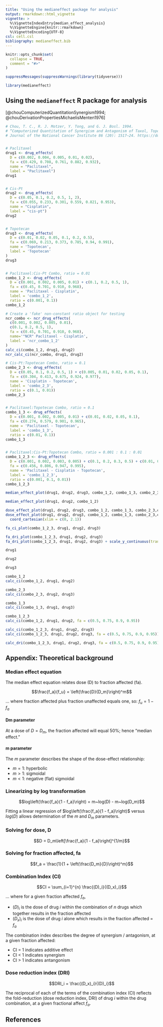 ```yaml
---
title: "Using the medianeffect package for analysis"
output: rmarkdown::html_vignette
vignette: >
  %\VignetteIndexEntry{median_effect_analysis}
  %\VignetteEngine{knitr::rmarkdown}
  %\VignetteEncoding{UTF-8}
csl: cell.csl
bibliography: medianeffect.bib
---
```


```r
knitr::opts_chunk$set(
  collapse = TRUE,
  comment = "#>"
)
```

```r
suppressMessages(suppressWarnings(library(tidyverse)))
```

```r
library(medianeffect)
```


## Using the `medianeffect` R package for analysis

[@chouComputerizedQuantitationSynergism1994; @chouDerivationPropertiesMichaelisMenten1976]

```r
# Chou, T. C., R. J. Motzer, Y. Tong, and G. J. Bosl. 1994.
# “Computerized Quantitation of Synergism and Antagonism of Taxol, Topotecan, and Cisplatin against Human Teratocarcinoma Cell Growth: A Rational Approach to Clinical Protocol Design.”
# Journal of the National Cancer Institute 86 (20): 1517–24. https://doi.org/10.1093/jnci/86.20.1517.


# Paclitaxel
drug1 <- drug_effects(
  D = c(0.002, 0.004, 0.005, 0.01, 0.02),
  fa = c(0.429, 0.708, 0.761, 0.882, 0.932),
  name = "Paclitaxel",
  label = "Paclitaxel")
drug1


# Cis-Pt
drug2 <- drug_effects(
  D = c(0.05, 0.1, 0.2, 0.5, 1, 2),
  fa = c(0.055, 0.233, 0.301, 0.559, 0.821, 0.953),
  name = "Cisplatin",
  label = "cis-pt")
drug2


# Topotecan
drug3 <- drug_effects(
  D = c(0.01, 0.02, 0.05, 0.1, 0.2, 0.5),
  fa = c(0.069, 0.213, 0.373, 0.785, 0.94, 0.991),
  name = 'Topotecan',
  label = 'Topotecan'
)
drug3


# Paclitaxel:Cis-Pt Combo, ratio = 0.01
combo_1_2 <- drug_effects(
  D = c(0.001, 0.002, 0.005, 0.01) + c(0.1, 0.2, 0.5, 1),
  fa = c(0.45, 0.701, 0.910, 0.968),
  name = 'Paclitaxel - Cisplatin',
  label = 'combo_1_2',
  ratio = c(0.001, 0.1))
combo_1_2

# Create a 'fake' non-constant ratio object for testing
ncr_combo <- ncr_drug_effects(
  c(0.001, 0.002, 0.005, 0.01),
  c(0.1, 0.2, 0.5, 1),
  fa = c(0.45, 0.701, 0.910, 0.968),
  name='"NCR" Paclitaxel - Cisplatin',
  label = 'ncr_combo_1_2'
)
calc_ci(combo_1_2, drug1, drug2)
ncr_calc_ci(ncr_combo, drug1, drug2)

# Cis-Pt:Topotecan Combo, ratio = 0.1
combo_2_3 <- drug_effects(
  D = c(0.05, 0.1, 0.2, 0.5, 1) + c(0.005, 0.01, 0.02, 0.05, 0.1),
  fa = c(0.304, 0.413, 0.675, 0.924, 0.977),
  name = 'Cisplatin - Topotecan',
  label = 'combo_2_3',
  ratio = c(0.1, 0.01))
combo_2_3


# Paclitaxel:Topotecan Combo, ratio = 0.1
combo_1_3 <- drug_effects(
  D = c(0.001, 0.002, 0.005, 0.01) + c(0.01, 0.02, 0.05, 0.1),
  fa = c(0.274, 0.579, 0.901, 0.965),
  name = 'Paclitaxel - Topotecan',
  label = 'combo_1_3',
  ratio = c(0.01, 0.1))
combo_1_3


# Paclitaxel:Cis-Pt:Topotecan Combo, ratio = 0.001 : 0.1 : 0.01
combo_1_2_3 <- drug_effects(
  D = c(0.001, 0.002, 0.003, 0.005) + c(0.1, 0.2, 0.3, 0.5) + c(0.01, 0.02, 0.03, 0.05),
  fa = c(0.456, 0.806, 0.947, 0.995),
  name = 'Paclitaxel - Cisplatin - Topotecan',
  label = 'combo_1_2_3',
  ratio = c(0.001, 0.1, 0.01))
combo_1_2_3

median_effect_plot(drug1, drug2, drug3, combo_1_2, combo_1_3, combo_2_3, combo_1_2_3)

median_effect_plot(drug1, drug2, combo_1_2)

dose_effect_plot(drug1, drug2, drug3, combo_1_2, combo_1_3, combo_2_3,combo_1_2_3)
dose_effect_plot(drug1, drug2, drug3, combo_1_2, combo_1_3, combo_2_3,combo_1_2_3) +
  coord_cartesian(xlim = c(0, 2.1))

fa_ci_plot(combo_1_2_3, drug1, drug2, drug3)

fa_dri_plot(combo_1_2_3, drug1, drug2, drug3)
fa_dri_plot(combo_1_2_3, drug1, drug2, drug3) + scale_y_continuous(trans='log10')

drug1

drug2

drug3

combo_1_2
calc_ci(combo_1_2, drug1, drug2)

combo_2_3
calc_ci(combo_2_3, drug2, drug3)

combo_1_3
calc_ci(combo_1_3, drug1, drug3)

combo_1_2_3
calc_ci(combo_1_2, drug1, drug2, fa = c(0.5, 0.75, 0.9, 0.95))

calc_ci(combo_1_2_3, drug1, drug2, drug3)
calc_ci(combo_1_2_3, drug1, drug2, drug3, fa = c(0.5, 0.75, 0.9, 0.95))

calc_dri(combo_1_2_3, drug1, drug2, drug3, fa = c(0.5, 0.75, 0.9, 0.95))
```


## Appendix: Theoretical background

### Median effect equation

The median effect equation relates dose (D) to fraction affected (fa).

$$\frac{f_a}{f_u} = \left(\frac{D}{D_m}\right)^m$$

… where fraction affected plus fraction unaffected equals one, so: $f_u = 1 - f_a$

#### Dm parameter

At a dose of $D = D_m$, the fraction affected will equal 50%; hence "median effect."

#### m parameter

The $m$ parameter describes the shape of the dose-effect relationship:

* $m = 1$: hyperbolic
* $m > 1$: sigmoidal
* $m < 1$: negative (flat) sigmoidal

### Linearizing by log transformation

$$log\left(\frac{f_a}{1 - f_a}\right) = m~log(D) - m~log(D_m)$$

Fitting a linear regression of $log\left(\frac{f_a}{1 - f_a}\right)$ versus $log(D)$ allows determination of the $m$ and $D_m$ parameters.

### Solving for dose, D

$$D = D_m\left[\frac{f_a}{1 - f_a}\right]^{1/m}$$

### Solving for fraction affected, fa

$$f_a = \frac{1}{1 + \left(\frac{D_m}{D}\right)^m}$$

### Combination Index (CI)

$$CI = \sum_{i=1}^{n} \frac{(D)_i}{(D_x)_i}$$

… where for a given fraction affected $f_a$,

* $(D)_i$ is the dose of drug _i_ within the combination of _n_ drugs which together results in the fraction affected
* $(D_x)_i$ is the dose of drug _i_ alone which results in the fraction affected = $f_a$

The combination index describes the degree of synergism / antagonism, at a given fraction affected:

* CI = 1 indicates additive effect
* CI < 1 indicates synergism
* CI > 1 indicates antangonism

### Dose reduction index (DRI)

$$DRI_i = \frac{(D_x)_i}{(D)_i}$$

The reciprocal of each of the terms of the combination index (CI) reflects the fold-reduction (dose reduction index, DRI) of drug _i_ within the drug combination, at a given fractional affect $f_a$.

## References
